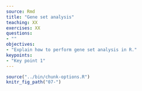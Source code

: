 ```yaml
---
source: Rmd
title: "Gene set analysis"
teaching: XX
exercises: XX
questions:
- ""
objectives:
- "Explain how to perform gene set analysis in R."
keypoints:
- "Key point 1"
---
```


```r
source("../bin/chunk-options.R")
knitr_fig_path("07-")
```
